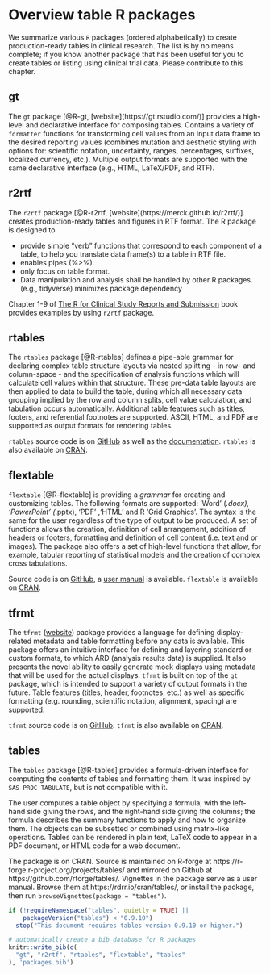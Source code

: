 # Overview table R packages {#tablepkgs}

We summarize various `R` packages (ordered alphabetically) to 
create production-ready tables in clinical research. 
The list is by no means complete; if you know another package that has been useful for you to
create tables or listing using clinical trial data. 
Please contribute to this chapter.


## gt

The `gt` package [@R-gt, [website](https://gt.rstudio.com/)] provides
a high-level and declarative interface for composing tables. 
Contains a variety of `formatter` functions for transforming cell values
from an input data frame to the desired reporting values (combines mutation and
aesthetic styling with options for: scientific notation, uncertainty, ranges,
percentages, suffixes, localized currency, etc.). Multiple output formats are
supported with the same declarative interface (e.g., HTML, LaTeX/PDF, and RTF).

## r2rtf

The `r2rtf` package [@R-r2rtf, [website](https://merck.github.io/r2rtf/)]
creates production-ready tables and figures in RTF format. 
The R package is designed to

- provide simple “verb” functions that correspond to each component of a table, to help you translate data frame(s) to a table in RTF file.
- enables pipes (%>%).
- only focus on table format.
- Data manipulation and analysis 
shall be handled by other R packages. (e.g., tidyverse)
minimizes package dependency

Chapter 1-9 of [The R for Clinical Study Reports and Submission](https://r4csr.org/) book 
provides examples by using `r2rtf` package. 


## rtables

The `rtables` package [@R-rtables] defines a pipe-able grammar for declaring complex table
structure layouts via nested splitting - in row- and column-space - and the
specification of analysis functions which will calculate cell values within that
structure. These pre-data table layouts are then applied to data to build the
table, during which all necessary data grouping implied by the row and column
splits, cell value calculation, and tabulation occurs automatically. Additional
table features such as titles, footers, and referential footnotes are supported.
ASCII, HTML, and PDF are supported as output formats for rendering tables.

`rtables` source code is on [GitHub](https://github.com/roche/rtables) as well
as the [documentation](https://roche.github.io/rtables/). `rtables` is also available
on [CRAN](https://CRAN.R-project.org/package=rtables).

## flextable

`flextable` [@R-flextable] is providing a *grammar* for creating and customizing tables. The
following formats are supported: 'Word' (*.docx), 'PowerPoint' (*.pptx), 'PDF'
,'HTML' and R 'Grid Graphics'. The syntax is the same for the user regardless of
the type of output to be produced. A set of functions allows the creation,
definition of cell arrangement, addition of headers or footers, formatting and
definition of cell content (i.e. text and or images). The package also offers a
set of high-level functions that allow, for example, tabular reporting of
statistical models and the creation of complex cross tabulations.

Source code is on [GitHub](https://github.com/davidgohel/flextable), a 
[user manual](https://ardata-fr.github.io/flextable-book/) is available. 
`flextable` is available on [CRAN](https://CRAN.R-project.org/package=flextable).

## tfrmt

The `tfrmt` ([website](https://gsk-biostatistics.github.io/tfrmt/)) package 
provides a language for defining display-related metadata and table formatting 
before any data is available. This package offers an intuitive interface for 
defining and layering standard or custom formats, to which ARD (analysis 
results data) is supplied. It also presents the novel ability to easily 
generate mock displays using metadata that will be used for the actual 
displays. `tfrmt` is built on top of the `gt` package, which is intended to 
support a variety of output formats in the future. Table features (titles, 
header, footnotes, etc.) as well as specific formatting (e.g. rounding, 
scientific notation, alignment, spacing) are supported.

`tfrmt` source code is on [GitHub](https://github.com/GSK-Biostatistics/tfrmt). 
`tfrmt` is also available on [CRAN](https://CRAN.R-project.org/package=tfrmt).

## tables

The `tables` package [@R-tables] provides a formula-driven interface for
computing the contents of tables and formatting them.  It was 
inspired by `SAS PROC TABULATE`, but is not compatible with it.

The user computes a table object by specifying a formula, with the
left-hand
side giving the rows, and the right-hand side giving the columns;
the formula describes the summary functions to apply and how to
organize them.  The objects can be subsetted or combined
using matrix-like operations.  Tables can
be rendered in plain text, LaTeX code to appear
in a PDF document, or HTML code for a web document.

The package is on CRAN.  Source is maintained on R-forge
at https://r-forge.r-project.org/projects/tables/ and mirrored on
Github at https://github.com/rforge/tables/.  Vignettes in the package
serve as a user manual.  Browse them at https://rdrr.io/cran/tables/, or install the package, then run
`browseVignettes(package = "tables")`.

```r
if (!requireNamespace("tables", quietly = TRUE) ||
    packageVersion("tables") < "0.9.10")
  stop("This document requires tables version 0.9.10 or higher.")
```

```r
# automatically create a bib database for R packages
knitr::write_bib(c(
  "gt", "r2rtf", "rtables", "flextable", "tables"
), 'packages.bib')
```
